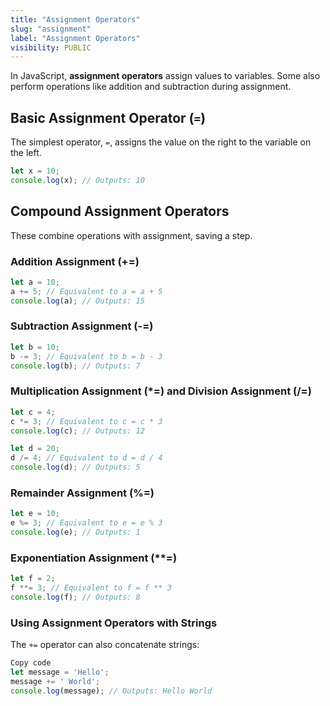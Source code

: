 ```yaml
---
title: "Assignment Operators"
slug: "assignment"
label: "Assignment Operators"
visibility: PUBLIC
---
```


In JavaScript, **assignment operators** assign values to variables. Some also perform operations like addition and subtraction during assignment.

## Basic Assignment Operator (`=`)

The simplest operator, `=`, assigns the value on the right to the variable on the left.

```js
let x = 10;
console.log(x); // Outputs: 10
```

## Compound Assignment Operators
These combine operations with assignment, saving a step.

### Addition Assignment (+=)

```js
let a = 10;
a += 5; // Equivalent to a = a + 5
console.log(a); // Outputs: 15
```

### Subtraction Assignment (-=)

```js
let b = 10;
b -= 3; // Equivalent to b = b - 3
console.log(b); // Outputs: 7
```

### Multiplication Assignment (*=) and Division Assignment (/=)

```js
let c = 4;
c *= 3; // Equivalent to c = c * 3
console.log(c); // Outputs: 12

let d = 20;
d /= 4; // Equivalent to d = d / 4
console.log(d); // Outputs: 5
```

### Remainder Assignment (%=)

```js
let e = 10;
e %= 3; // Equivalent to e = e % 3
console.log(e); // Outputs: 1
```

### Exponentiation Assignment (**=)

```js
let f = 2;
f **= 3; // Equivalent to f = f ** 3
console.log(f); // Outputs: 8
```

### Using Assignment Operators with Strings
The `+=` operator can also concatenate strings:

```js
Copy code
let message = 'Hello';
message += ' World';
console.log(message); // Outputs: Hello World
```